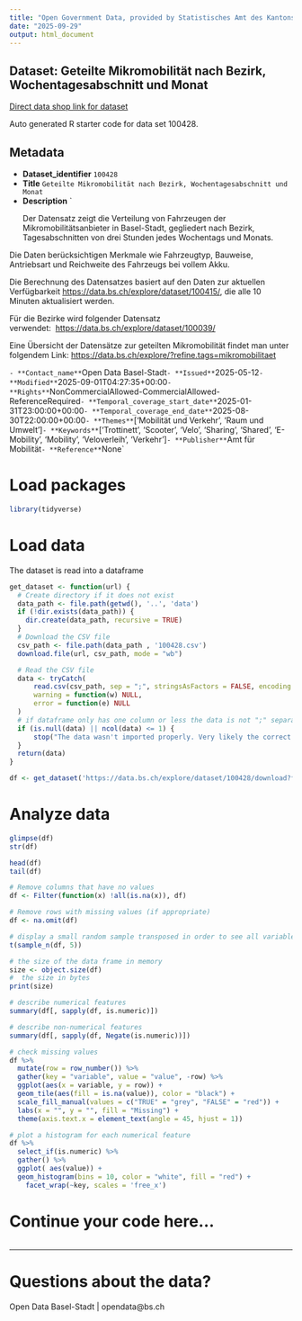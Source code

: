 ```yaml
---
title: "Open Government Data, provided by Statistisches Amt des Kantons Basel-Stadt - DCC Data Competence Center"
date: "2025-09-29"
output: html_document
---
```


## Dataset: Geteilte Mikromobilität nach Bezirk, Wochentagesabschnitt und Monat

[Direct data shop link for dataset](https://data.bs.ch/explore/dataset/100428)

Auto generated R starter code for data set 100428.

## Metadata

- **Dataset_identifier** `100428`
- **Title** `Geteilte Mikromobilität nach Bezirk, Wochentagesabschnitt und Monat`
- **Description** `<p>Der Datensatz zeigt die Verteilung von Fahrzeugen der Mikromobilitätsanbieter in Basel-Stadt, gegliedert nach Bezirk, Tagesabschnitten von drei Stunden jedes Wochentags und Monats. </p>

<p>Die Daten berücksichtigen Merkmale wie Fahrzeugtyp, Bauweise, Antriebsart und Reichweite des Fahrzeugs bei vollem Akku.</p>

<p>Die Berechnung des Datensatzes basiert auf den Daten zur aktuellen Verfügbarkeit 
<a href="https://data.bs.ch/explore/dataset/100415/" target="_blank">https://data.bs.ch/explore/dataset/100415/</a>, 
die alle 10 Minuten aktualisiert werden. </p><p>Für die Bezirke wird folgender Datensatz verwendet:  <a href="https://data.bs.ch/explore/dataset/100039/" target="_blank">https://data.bs.ch/explore/dataset/100039/</a></p>

<p>Eine Übersicht der Datensätze zur geteilten Mikromobilität findet man unter folgendem Link: <a href="https://data.bs.ch/explore/?refine.tags=mikromobilitaet" target="_blank">https://data.bs.ch/explore/?refine.tags=mikromobilitaet</a> </p>`
- **Contact_name** `Open Data Basel-Stadt`
- **Issued** `2025-05-12`
- **Modified** `2025-09-01T04:27:35+00:00`
- **Rights** `NonCommercialAllowed-CommercialAllowed-ReferenceRequired`
- **Temporal_coverage_start_date** `2025-01-31T23:00:00+00:00`
- **Temporal_coverage_end_date** `2025-08-30T22:00:00+00:00`
- **Themes** `['Mobilität und Verkehr', 'Raum und Umwelt']`
- **Keywords** `['Trottinett', 'Scooter', 'Velo', 'Sharing', 'Shared', 'E-Mobility', 'Mobility', 'Veloverleih', 'Verkehr']`
- **Publisher** `Amt für Mobilität`
- **Reference** `None`


# Load packages

```r

library(tidyverse)
```

# Load data

The dataset is read into a dataframe

```r
get_dataset <- function(url) {
  # Create directory if it does not exist
  data_path <- file.path(getwd(), '..', 'data')
  if (!dir.exists(data_path)) {
    dir.create(data_path, recursive = TRUE)
  }
  # Download the CSV file
  csv_path <- file.path(data_path , '100428.csv')
  download.file(url, csv_path, mode = "wb")

  # Read the CSV file
  data <- tryCatch(
      read.csv(csv_path, sep = ";", stringsAsFactors = FALSE, encoding = "UTF-8"),
      warning = function(w) NULL,
      error = function(e) NULL
  )
  # if dataframe only has one column or less the data is not ";" separated
  if (is.null(data) || ncol(data) <= 1) {
      stop("The data wasn't imported properly. Very likely the correct separator couldn't be found.\nPlease check the dataset manually and adjust the code.")
  }
  return(data)
}
```

```r

df <- get_dataset('https://data.bs.ch/explore/dataset/100428/download?format=csv&timezone=Europe%2FZurich')

```

# Analyze data

```r

glimpse(df)
str(df)

head(df)
tail(df)

```

```r
# Remove columns that have no values
df <- Filter(function(x) !all(is.na(x)), df)

# Remove rows with missing values (if appropriate)
df <- na.omit(df)
```

```r
# display a small random sample transposed in order to see all variables
t(sample_n(df, 5))
```

```r
# the size of the data frame in memory
size <- object.size(df)
#  the size in bytes
print(size)
```

```r
# describe numerical features
summary(df[, sapply(df, is.numeric)])
```

```r
# describe non-numerical features
summary(df[, sapply(df, Negate(is.numeric))])
```

```r
# check missing values
df %>%
  mutate(row = row_number()) %>%
  gather(key = "variable", value = "value", -row) %>%
  ggplot(aes(x = variable, y = row)) +
  geom_tile(aes(fill = is.na(value)), color = "black") +
  scale_fill_manual(values = c("TRUE" = "grey", "FALSE" = "red")) +
  labs(x = "", y = "", fill = "Missing") +
  theme(axis.text.x = element_text(angle = 45, hjust = 1))
```

```r
# plot a histogram for each numerical feature
df %>%
  select_if(is.numeric) %>%
  gather() %>%
  ggplot( aes(value)) +
  geom_histogram(bins = 10, color = "white", fill = "red") +
    facet_wrap(~key, scales = 'free_x')
```

# Continue your code here...

```r

```
------------------------------------------------------------------------

# Questions about the data?

Open Data Basel-Stadt | opendata@bs.ch
